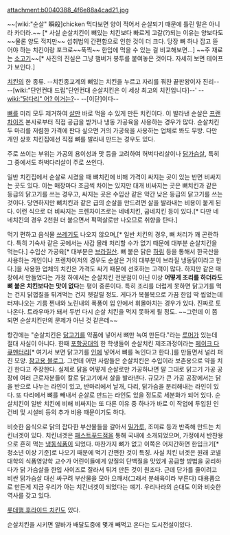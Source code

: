 attachment:b0040388_4f6e88a4cad21.jpg

~~[wiki:"순살" 瞬殺]chicken 먹다보면 양이 적어서 순살되기 때문에 틀린 말은 아니라 카더라.~~ [* 사실 순살치킨이 뼈있는 치킨보다 빠르게 고갈(?)되는 이유는 양보다도~~물론 양도 적지만~~ 섭취법의 간편함으로 인한 것이 더 크다. 당장 뼈 하나 잡고 뜯어야 하는 치킨이랑 포크로~~푹찍~~ 한입에 먹을 수 있는 걸 비교해보면...]
~~주 재료는 [[소고기]]~~[* 사진의 진실은 그냥 햄버거 봉투를 붙여놓은 것이다. 자세히 보면 테이프가 보인다.]

[[치킨]]의 한 종류.
--치킨종교계의 뼈있는 치킨을 누르고 자리를 꿔찬 끝판왕이자 진리--
--[wiki:"단언컨대 드립"단언컨대 순살치킨은 이 세상 최고의 치킨입니다]--'
--[[wiki:"닭다리" 어? 이거는?]]-- --[이단]이다--

[[뼈]]를 미리 모두 제거하여 [[살]]만 바로 먹을 수 있게 만든 치킨이다. 이 발라낸 순살은 [[프랜차이즈]] 본사로부터 직접 공급을 받거나 냉동 가공육을 사용하는 경우가 많다. 순살치킨 두 마리를 저렴한 가격에 판다 싶으면 거의 가공육을 사용하는 업체로 봐도 무방. 다만 개인 상호 치킨집에선 직접 뼈를 발라내 만드는 경우도 있다. 

주로 쓰이는 부위는 가공의 용이성과 맛 등을 고려하여 허벅다리살이나 [[닭가슴살]], 특히 그 중에서도 허벅다리살이 주로 쓰인다.

일반 치킨집에서 순살로 시켰을 때 뼈치킨에 비해 가격이 싸지는 곳이 있는 반면 비싸지는 곳도 있다. 이는 매장마다 조금씩 차이는 있지만 대개 비싸지는 곳은 뼈치킨과 같은 등급의 닭고기를 쓰는 경우고, 싸지는 곳은 수입산 같은 약간 낮은 등급의 닭고기를 쓰는 것이다. 당연하지만 뼈치킨과 같은 급의 순살을 만드려면 살을 발라내는 비용이 붙게 된다. 이런 식으로 더 비싸지는 프렌차이즈로는 네네치킨, 굽네치킨 등이 있다.[* 다만 네네치킨의 경우 2천원 더 붙으면서 퍽퍽살로만 나오므로 취향을 탄다.]  

먹기 편하고 음식물 [[쓰레기]]도 나오지 않으며,[* 일반 치킨의 경우, 뼈 처리가 꽤 곤란하다. 특히 기숙사 같은 곳에서는 사감 몰래 처리할 수가 없기 때문에 대부분 순살치킨을 먹는다.] 수입산 가공육[* 대부분은 [[브라질]]산. 뼈 붙은 닭은 [[하림]] 등을 통해서 한국산을 사용하는 개인이나 프렌차이저의 경우도 순살은 거의 대부분이 브라질 냉동닭이라고 한다.]을 사용한 업체의 치킨은 가격도 싸기 때문에 선호하는 고객이 많다. 하지만 같은 매장에서 만들었다는 가정 하에서는 순살치킨 전문점이 아닌 이상 '''어떻게 조리를 하더라도 뼈 붙은 치킨보다는 맛이 없다'''는 평이 중론이다. 특히 조리를 더럽게 못하면 닭고기를 먹는 건지 닭껍질을 튀겨먹는 건지 헷갈릴 정도. 게다가 복불복으로 가끔 한입 딱 씹었는데 터져나오는 기름 쩐내와 노린내의 폭풍이 입 안에서 휘몰아치는 경우가 있다. 진짜로 토나온다. 트라우마가 돼서 두번 다시 순살 치킨을 먹지 못하게 될 정도. ~~그런데 이 쯤 되면 순살치킨만의 문제가 아닌 것 같은데~~

항간에는 "순살치킨은 [[닭고기]]를 약품에 넣어서 뼈만 녹여 만든다."라는 [[루머]]가 있는데 절대 사실이 아니다. 한때 [[포항공대]]의 한 학생들이 순살치킨 제조과정이라는 [[페이크 다큐멘터리]][* 여기서 보면 닭고기를 [[인]]에 넣어서 뼈를 녹인다고 한다.]를 만들면서 널리 퍼진 모양. [http://hanun.egloos.com/1463426 참고용 블로그]. 그런데 어떤 사람들은 순살치킨은 수입이라 보존용으로 약을 치긴 한다고 주장한다. 실제로 닭을 어떻게 순살로만 가공하냐면 말 그대로 닭고기 가공 공장에 여러 근로자분들이 칼로 닭고기에서 살을 발라낸다. 규모가 큰 가공 공장에서는 닭을 반으로 나누는 라인이 있고, 반마리에서 날개, 다리, 닭가슴을 분리해내는 라인이 있다. 또 다리에서 뼈를 빼내서 순살로 만드는 라인도 있을 정도로 세분화가 되어 있다. 순살치킨이 일반 치킨에 비해 비싸지는 또 다른 이유 중 하나가 바로 이 작업에 투입된 인건비 및 시설비 등의 추가 비용 때문이기도 하다.

비슷한 음식으로 닭의 잡다한 부산물들을 갈아서 [[밀가루]], 조미료 등과 반죽해 만드는 치킨너겟이 있다. 치킨너겟은 [[패스트푸드]]점을 통해 국내에 소개되었으며, 가정에서 반찬용으로 흔히 먹는 [[냉동식품]]이 되었다. 마찬가지 뼈가 없고 이쪽은 어지간하면 한입크기[* 청소년 이상 기준]로 나오기 때문에 먹기 간편한 것이 특징. 사실 치킨 너겟은 원래 코넬대학의 식품영양학 교수가 어린이들에게 양질의 단백질을 맛있게 공급할 방법을 궁리하다가 닭 가슴살을 한입 사이즈로 잘라서 튀겨 만든 것이 원조다. 근데 단가를 줄이려고 비싼 닭가슴살 대신 싸구려 부산물을 모아 으깨서(그래서 분쇄육이라 부른다) 대용품으로 만든게 지금 우리가 아는 치킨너겟이 되었다는 얘기. 우리나라의 순대도 이와 비슷한 역사를 갖고 있다.

[[롯데햄 후라이드 치킨]]도 있다.

순살치킨을 시키면 알바가 배달도중에 몇개 빼먹고 온다는 도시전설이있다.
